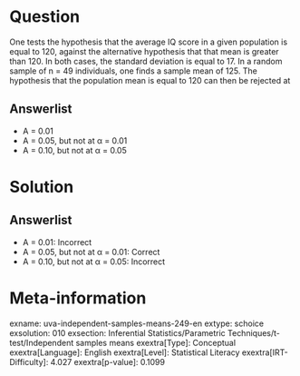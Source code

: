Question
========

One tests the hypothesis that the average IQ score in a given population is equal to 120, against the alternative hypothesis that that mean is greater than 120. In both cases, the standard deviation is equal to 17. In a random sample of n = 49 individuals, one finds a sample mean of 125. The hypothesis that the population mean is equal to 120 can then be rejected at

Answerlist
----------

* Α = 0.01
* Α = 0.05, but not at α = 0.01
* Α = 0.10, but not at α = 0.05

Solution
========

Answerlist
----------

* Α = 0.01: Incorrect
* Α = 0.05, but not at α = 0.01: Correct
* Α = 0.10, but not at α = 0.05: Incorrect

Meta-information
================
exname: uva-independent-samples-means-249-en
extype: schoice
exsolution: 010
exsection: Inferential Statistics/Parametric Techniques/t-test/Independent samples means
exextra[Type]: Conceptual
exextra[Language]: English
exextra[Level]: Statistical Literacy
exextra[IRT-Difficulty]: 4.027
exextra[p-value]: 0.1099
